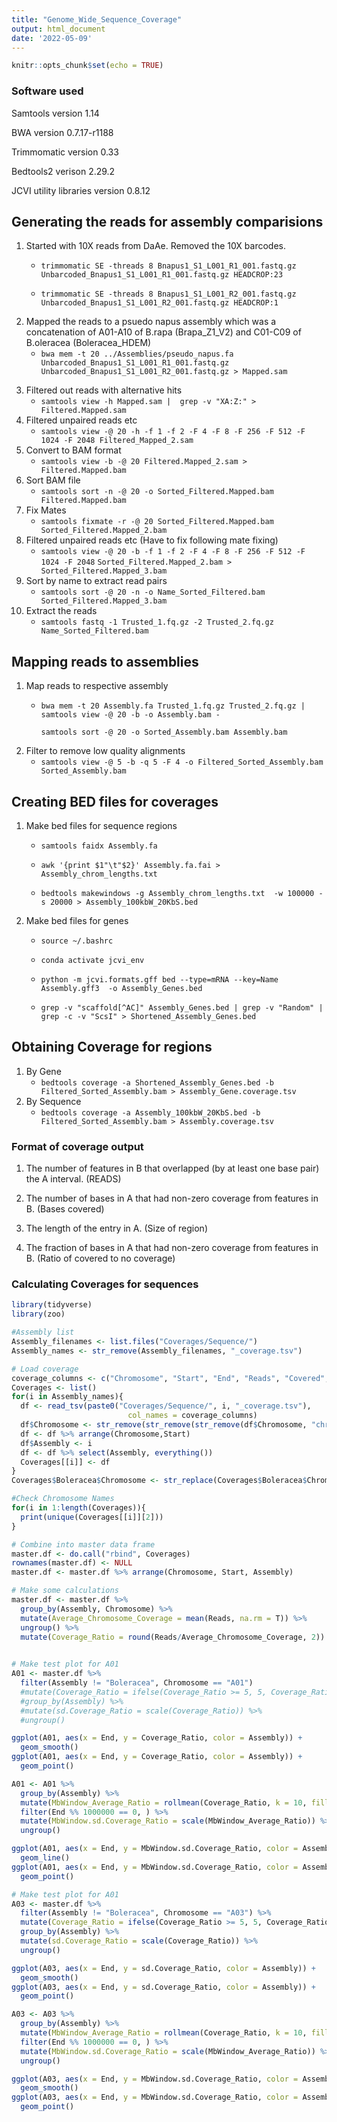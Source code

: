 ---
title: "Genome_Wide_Sequence_Coverage"
output: html_document
date: '2022-05-09'
---

```{r setup, include=FALSE}
knitr::opts_chunk$set(echo = TRUE)
```

### Software used

Samtools version 1.14

BWA version 0.7.17-r1188

Trimmomatic version 0.33

Bedtools2 verison 2.29.2

JCVI utility libraries version 0.8.12

## Generating the reads for assembly comparisions

1.  Started with 10X reads from DaAe. Removed the 10X barcodes.
    -   `trimmomatic SE -threads 8 Bnapus1_S1_L001_R1_001.fastq.gz Unbarcoded_Bnapus1_S1_L001_R1_001.fastq.gz HEADCROP:23`

    -   `trimmomatic SE -threads 8 Bnapus1_S1_L001_R2_001.fastq.gz Unbarcoded_Bnapus1_S1_L001_R2_001.fastq.gz HEADCROP:1`
2.  Mapped the reads to a psuedo napus assembly which was a concatenation of A01-A10 of B.rapa (Brapa_Z1_V2) and C01-C09 of B.oleracea (Boleracea_HDEM)
    -   `bwa mem -t 20 ../Assemblies/pseudo_napus.fa Unbarcoded_Bnapus1_S1_L001_R1_001.fastq.gz Unbarcoded_Bnapus1_S1_L001_R2_001.fastq.gz > Mapped.sam`

<!-- -->

3.  Filtered out reads with alternative hits
    -   `samtools view -h Mapped.sam |  grep -v "XA:Z:" > Filtered.Mapped.sam`
4.  Filtered unpaired reads etc
    -   `samtools view -@ 20 -h -f 1 -f 2 -F 4 -F 8 -F 256 -F 512 -F 1024 -F 2048 Filtered_Mapped_2.sam`
5.  Convert to BAM format
    -   `samtools view -b -@ 20 Filtered.Mapped_2.sam > Filtered.Mapped.bam`
6.  Sort BAM file
    -   `samtools sort -n -@ 20 -o Sorted_Filtered.Mapped.bam Filtered.Mapped.bam`
7.  Fix Mates
    -   `samtools fixmate -r -@ 20 Sorted_Filtered.Mapped.bam Sorted_Filtered.Mapped_2.bam`
8.  Filtered unpaired reads etc (Have to fix following mate fixing)
    -   `samtools view -@ 20 -b -f 1 -f 2 -F 4 -F 8 -F 256 -F 512 -F 1024 -F 2048` `Sorted_Filtered.Mapped_2.bam > Sorted_Filtered.Mapped_3.bam`
9.  Sort by name to extract read pairs
    -   `samtools sort -@ 20 -n -o Name_Sorted_Filtered.bam Sorted_Filtered.Mapped_3.bam`
10. Extract the reads
    -   `samtools fastq -1 Trusted_1.fq.gz -2 Trusted_2.fq.gz Name_Sorted_Filtered.bam`

## Mapping reads to assemblies

1.  Map reads to respective assembly
    -   `bwa mem -t 20 Assembly.fa Trusted_1.fq.gz Trusted_2.fq.gz | samtools view -@ 20 -b -o Assembly.bam -`

        `samtools sort -@ 20 -o Sorted_Assembly.bam Assembly.bam`
2.  Filter to remove low quality alignments
    -   `samtools view -@ 5 -b -q 5 -F 4 -o Filtered_Sorted_Assembly.bam Sorted_Assembly.bam`

## Creating BED files for coverages

1.  Make bed files for sequence regions
    -   `samtools faidx Assembly.fa`

    -   `awk '{print $1"\t"$2}' Assembly.fa.fai > Assembly_chrom_lengths.txt`

    -   `bedtools makewindows -g Assembly_chrom_lengths.txt  -w 100000 -s 20000 > Assembly_100kbW_20KbS.bed`
2.  Make bed files for genes
    -   `source ~/.bashrc`

    -   `conda activate jcvi_env`

    -   `python -m jcvi.formats.gff bed --type=mRNA --key=Name Assembly.gff3  -o Assembly_Genes.bed`

    -   `grep -v "scaffold[^AC]" Assembly_Genes.bed | grep -v "Random" | grep -c -v "ScsI" > Shortened_Assembly_Genes.bed`

## Obtaining Coverage for regions

1.  By Gene
    -   `bedtools coverage -a Shortened_Assembly_Genes.bed -b Filtered_Sorted_Assembly.bam > Assembly_Gene.coverage.tsv`
2.  By Sequence
    -   `bedtools coverage -a Assembly_100kbW_20KbS.bed -b Filtered_Sorted_Assembly.bam > Assembly.coverage.tsv`

### Format of coverage output

1.  The number of features in B that overlapped (by at least one base pair) the A interval. (READS)

2.  The number of bases in A that had non-zero coverage from features in B. (Bases covered)

3.  The length of the entry in A. (Size of region)

4.  The fraction of bases in A that had non-zero coverage from features in B. (Ratio of covered to no coverage)

### Calculating Coverages for sequences

```{r}
library(tidyverse)
library(zoo)
```

```{r}
#Assembly list
Assembly_filenames <- list.files("Coverages/Sequence/")
Assembly_names <- str_remove(Assembly_filenames, "_coverage.tsv")
```

```{r}
# Load coverage
coverage_columns <- c("Chromosome", "Start", "End", "Reads", "Covered", "Size", "Ratio")
Coverages <- list()
for(i in Assembly_names){
  df <- read_tsv(paste0("Coverages/Sequence/", i, "_coverage.tsv"),
                          col_names = coverage_columns)
  df$Chromosome <- str_remove(str_remove(str_remove(df$Chromosome, "chr"), "scaffold"), ".*_")
  df <- df %>% arrange(Chromosome,Start)
  df$Assembly <- i
  df <- df %>% select(Assembly, everything())
  Coverages[[i]] <- df
}
Coverages$Boleracea$Chromosome <- str_replace(Coverages$Boleracea$Chromosome, "C", "C0" )
```

```{r}
#Check Chromosome Names
for(i in 1:length(Coverages)){
  print(unique(Coverages[[i]][2]))
}
```

```{r}
# Combine into master data frame
master.df <- do.call("rbind", Coverages)
rownames(master.df) <- NULL
master.df <- master.df %>% arrange(Chromosome, Start, Assembly)
```

```{r}
# Make some calculations
master.df <- master.df %>%
  group_by(Assembly, Chromosome) %>%
  mutate(Average_Chromosome_Coverage = mean(Reads, na.rm = T)) %>%
  ungroup() %>%
  mutate(Coverage_Ratio = round(Reads/Average_Chromosome_Coverage, 2))
  
```

```{r}
# Make test plot for A01
A01 <- master.df %>%
  filter(Assembly != "Boleracea", Chromosome == "A01")
  #mutate(Coverage_Ratio = ifelse(Coverage_Ratio >= 5, 5, Coverage_Ratio)) %>%
  #group_by(Assembly) %>%
  #mutate(sd.Coverage_Ratio = scale(Coverage_Ratio)) %>%
  #ungroup()

ggplot(A01, aes(x = End, y = Coverage_Ratio, color = Assembly)) +
  geom_smooth()
ggplot(A01, aes(x = End, y = Coverage_Ratio, color = Assembly)) +
  geom_point()
```

```{r}
A01 <- A01 %>%
  group_by(Assembly) %>%
  mutate(MbWindow_Average_Ratio = rollmean(Coverage_Ratio, k = 10, fill = NA)) %>%
  filter(End %% 1000000 == 0, ) %>%
  mutate(MbWindow.sd.Coverage_Ratio = scale(MbWindow_Average_Ratio)) %>%
  ungroup()

ggplot(A01, aes(x = End, y = MbWindow.sd.Coverage_Ratio, color = Assembly)) +
  geom_line()
ggplot(A01, aes(x = End, y = MbWindow.sd.Coverage_Ratio, color = Assembly)) +
  geom_point()
```

```{r}
# Make test plot for A01
A03 <- master.df %>%
  filter(Assembly != "Boleracea", Chromosome == "A03") %>%
  mutate(Coverage_Ratio = ifelse(Coverage_Ratio >= 5, 5, Coverage_Ratio)) %>%
  group_by(Assembly) %>%
  mutate(sd.Coverage_Ratio = scale(Coverage_Ratio)) %>%
  ungroup()

ggplot(A03, aes(x = End, y = sd.Coverage_Ratio, color = Assembly)) +
  geom_smooth()
ggplot(A03, aes(x = End, y = sd.Coverage_Ratio, color = Assembly)) +
  geom_point()
```

```{r}
A03 <- A03 %>%
  group_by(Assembly) %>%
  mutate(MbWindow_Average_Ratio = rollmean(Coverage_Ratio, k = 10, fill = NA)) %>%
  filter(End %% 1000000 == 0, ) %>%
  mutate(MbWindow.sd.Coverage_Ratio = scale(MbWindow_Average_Ratio)) %>%
  ungroup()

ggplot(A03, aes(x = End, y = MbWindow.sd.Coverage_Ratio, color = Assembly)) +
  geom_smooth()
ggplot(A03, aes(x = End, y = MbWindow.sd.Coverage_Ratio, color = Assembly)) +
  geom_point()
```
